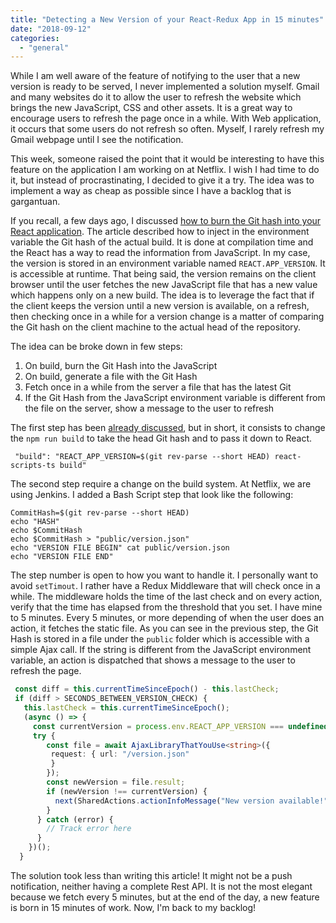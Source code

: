 ```yaml
---
title: "Detecting a New Version of your React-Redux App in 15 minutes"
date: "2018-09-12"
categories: 
  - "general"
---
```


While I am well aware of the feature of notifying to the user that a new version is ready to be served, I never implemented a solution myself. Gmail and many websites do it to allow the user to refresh the website which brings the new JavaScript, CSS and other assets. It is a great way to encourage users to refresh the page once in a while. With Web application, it occurs that some users do not refresh so often. Myself, I rarely refresh my Gmail webpage until I see the notification.

This week, someone raised the point that it would be interesting to have this feature on the application I am working on at Netflix. I wish I had time to do it, but instead of procrastinating, I decided to give it a try. The idea was to implement a way as cheap as possible since I have a backlog that is gargantuan. 

If you recall, a few days ago, I discussed [how to burn the Git hash into your React application](burning-the-last-git-commit-into-your-telemetry-log). The article described how to inject in the environment variable the Git hash of the actual build. It is done at compilation time and the React has a way to read the information from JavaScript. In my case, the version is stored in an environment variable named `REACT.APP_VERSION`. It is accessible at runtime. That being said, the version remains on the client browser until the user fetches the new JavaScript file that has a new value which happens only on a new build. The idea is to leverage the fact that if the client keeps the version until a new version is available, on a refresh, then checking once in a while for a version change is a matter of comparing the Git hash on the client machine to the actual head of the repository.

The idea can be broke down in few steps:

1. On build, burn the Git Hash into the JavaScript
2. On build, generate a file with the Git Hash
3. Fetch once in a while from the server a file that has the latest Git
4. If the Git Hash from the JavaScript environment variable is different from the file on the server, show a message to the user to refresh

The first step has been [already discussed](burning-the-last-git-commit-into-your-telemetry-log), but in short, it consists to change the `npm run build` to take the head Git hash and to pass it down to React.

``` 
 "build": "REACT_APP_VERSION=$(git rev-parse --short HEAD) react-scripts-ts build"
``` 

The second step require a change on the build system. At Netflix, we are using Jenkins. I added a Bash Script step that look like the following:

``` 
CommitHash=$(git rev-parse --short HEAD) 
echo "HASH" 
echo $CommitHash 
echo $CommitHash > "public/version.json" 
echo "VERSION FILE BEGIN" cat public/version.json 
echo "VERSION FILE END" 
``` 

The step number is open to how you want to handle it. I personally want to avoid `setTimout`. I rather have a Redux Middleware that will check once in a while. The middleware holds the time of the last check and on every action, verify that the time has elapsed from the threshold that you set. I have mine to 5 minutes. Every 5 minutes, or more depending of when the user does an action, it fetches the static file. As you can see in the previous step, the Git Hash is stored in a file under the `public` folder which is accessible with a simple Ajax call. If the string is different from the JavaScript environment variable, an action is dispatched that shows a message to the user to refresh the page.

```typescript
 const diff = this.currentTimeSinceEpoch() - this.lastCheck; 
 if (diff > SECONDS_BETWEEN_VERSION_CHECK) { 
   this.lastCheck = this.currentTimeSinceEpoch(); 
   (async () => { 
     const currentVersion = process.env.REACT_APP_VERSION === undefined ? "dev" : process.env.REACT_APP_VERSION; 
     try { 
        const file = await AjaxLibraryThatYouUse<string>({ 
         request: { url: "/version.json" 
         } 
        }); 
        const newVersion = file.result; 
        if (newVersion !== currentVersion) { 
          next(SharedActions.actionInfoMessage("New version available!")); 
        } 
      } catch (error) { 
        // Track error here 
      } 
    })(); 
  } 
``` 

The solution took less than writing this article! It might not be a push notification, neither having a complete Rest API. It is not the most elegant because we fetch every 5 minutes, but at the end of the day, a new feature is born in 15 minutes of work. Now, I'm back to my backlog!
